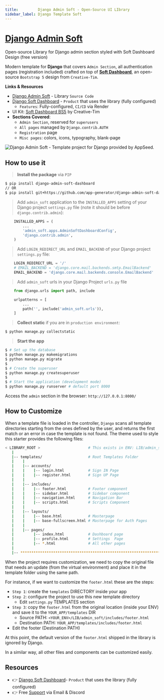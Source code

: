 ```yaml
---
title:         Django Admin Soft - Open-Source UI LIbrary
sidebar_label: Django Template Soft
---
```


# [Django Admin Soft](https://appseed.us/product/soft-ui-dashboard/django/) 

<SubHeading> Open-source Library for Django admin section styled with Soft Dashboard Design (free version)</SubHeading>

Modern template for **Django** that covers `Admin Section`, all authentication pages (registration included) crafted on top of **[Soft Dashboard](https://appseed.us/product/soft-ui-dashboard/django/)**, an open-source `Bootstrap 5` design from `Creative-Tim`.

**Links & Resources**

- [Django Admin Soft](https://github.com/app-generator/django-admin-soft-dashboard) - Library `Source Code`
- [Django Soft Dashboard](/products/django-dashboards/soft-ui-dashboard/) - `Product` that uses the library (fully configured)
  - `Features`: Fully-configured, `CI/CD` via Render
- UI Kit: [Soft Dashboard BS5](https://www.creative-tim.com/product/soft-ui-dashboard?AFFILIATE=128200) by Creative-Tim
- **Sections Covered**: 
  - `Admin Section`, reserved for `superusers`
  - `All pages` managed by `Django.contrib.AUTH`
  - `Registration` page
  - `Misc pages`: colors, icons, typography, blank-page 
  

![Django Admin Soft - Template project for Django provided by AppSeed.](https://user-images.githubusercontent.com/51070104/211278331-70dde54b-444c-4394-9e20-a2faa5d0b7de.png)


## How to use it

> **Install the package** via `PIP` 

```bash
$ pip install django-admin-soft-dashboard
// OR
$ pip install git+https://github.com/app-generator/django-admin-soft-dashboard.git
```

> Add `admin_soft` application to the `INSTALLED_APPS` setting of your Django project `settings.py` file (note it should be before `django.contrib.admin`):

```python
    INSTALLED_APPS = (
        ...
        'admin_soft.apps.AdminSoftDashboardConfig',
        'django.contrib.admin',
    )
```


> Add `LOGIN_REDIRECT_URL` and `EMAIL_BACKEND` of your Django project `settings.py` file:

```python
    LOGIN_REDIRECT_URL = '/'
    # EMAIL_BACKEND = 'django.core.mail.backends.smtp.EmailBackend'
    EMAIL_BACKEND = 'django.core.mail.backends.console.EmailBackend'
```


> Add `admin_soft` urls in your Django Project `urls.py` file

```python
    from django.urls import path, include

    urlpatterns = [
        ...
        path('', include('admin_soft.urls')),
    ]
```


> **Collect static** if you are in `production environment`:

```bash
$ python manage.py collectstatic
```

> **Start the app**

```bash
$ # Set up the database
$ python manage.py makemigrations
$ python manage.py migrate
$
$ # Create the superuser
$ python manage.py createsuperuser
$
$ # Start the application (development mode)
$ python manage.py runserver # default port 8000
```

Access the `admin` section in the browser: `http://127.0.0.1:8000/`


## How to Customize 

When a template file is loaded in the controller, `Django` scans all template directories starting from the ones defined by the user, and returns the first match or an error in case the template is not found. 
The  theme used to style this starter provides the following files: 

```bash
< LIBRARY_ROOT >                      # This exists in ENV: LIB/admin_soft
   |
   |-- templates/                     # Root Templates Folder 
   |    |          
   |    |-- accounts/       
   |    |    |-- login.html           # Sign IN Page
   |    |    |-- register.html        # Sign UP Page
   |    |
   |    |-- includes/       
   |    |    |-- footer.html          # Footer component
   |    |    |-- sidebar.html         # Sidebar component
   |    |    |-- navigation.html      # Navigation Bar
   |    |    |-- scripts.html         # Scripts Component
   |    |
   |    |-- layouts/       
   |    |    |-- base.html            # Masterpage
   |    |    |-- base-fullscreen.html # Masterpage for Auth Pages
   |    |
   |    |-- pages/       
   |         |-- index.html           # Dashboard page
   |         |-- profile.html         # Settings  Page
   |         |-- *.html               # All other pages
   |    
   |-- ************************************************************************
```

When the project requires customization, we need to copy the original file that needs an update (from the virtual environment) and place it in the template folder using the same path. 

For instance, if we want to customize the `footer.html` these are the steps:

- `Step 1`: create the `templates` DIRECTORY inside your app 
- `Step 2`: configure the project to use this new template directory
  - Edit `settings.py` TEMPLATES section 
- `Step 3`: copy the `footer.html` from the original location (inside your ENV) and save it to the `YOUR_APP/templates` DIR
  - Source PATH: `<YOUR_ENV>/LIB/admin_soft/includes/footer.html`
  - Destination PATH: `YOUR_APP/templates/includes/footer.html`
- Edit the footer (Destination PATH)    

At this point, the default version of the `footer.html` shipped in the library is ignored by Django.

In a similar way, all other files and components can be customized easily.


## Resources

- 👉 [Django Soft Dashboard](https://appseed.us/product/soft-ui-dashboard/django/)- `Product` that uses the library (fully configured)
- 👉 Free [Support](https://appseed.us/support/) via Email & Discord
